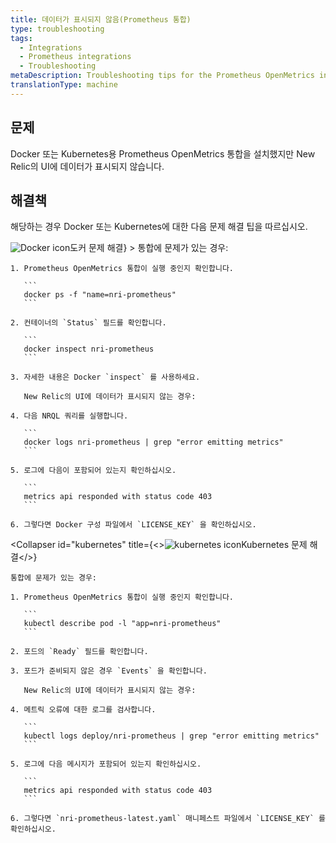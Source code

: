 ```yaml
---
title: 데이터가 표시되지 않음(Prometheus 통합)
type: troubleshooting
tags:
  - Integrations
  - Prometheus integrations
  - Troubleshooting
metaDescription: Troubleshooting tips for the Prometheus OpenMetrics integration for Docker or Kubernetes if no data appears in New Relic's UI.
translationType: machine
---
```




## 문제

Docker 또는 Kubernetes용 Prometheus OpenMetrics 통합을 설치했지만 New Relic의 UI에 데이터가 표시되지 않습니다.

## 해결책

해당하는 경우 Docker 또는 Kubernetes에 대한 다음 문제 해결 팁을 따르십시오.

<CollapserGroup>
  <Collapser
    id="docker"
    title={<><img src={osDocker} title="Docker icon" alt="Docker icon"/>도커 문제 해결</>}
  >
    통합에 문제가 있는 경우:

    1. Prometheus OpenMetrics 통합이 실행 중인지 확인합니다.

       ```
       docker ps -f "name=nri-prometheus"
       ```

    2. 컨테이너의 `Status` 필드를 확인합니다.

       ```
       docker inspect nri-prometheus
       ```

    3. 자세한 내용은 Docker `inspect` 를 사용하세요.

       New Relic의 UI에 데이터가 표시되지 않는 경우:

    4. 다음 NRQL 쿼리를 실행합니다.

       ```
       docker logs nri-prometheus | grep "error emitting metrics"
       ```

    5. 로그에 다음이 포함되어 있는지 확인하십시오.

       ```
       metrics api responded with status code 403
       ```

    6. 그렇다면 Docker 구성 파일에서 `LICENSE_KEY` 을 확인하십시오.
  </Collapser>

  <Collapser
    id="kubernetes"
    title={<><img src={osk8} title="img-integration-k8s@2x.png" alt="kubernetes icon"/>Kubernetes 문제 해결</>}
  >
    통합에 문제가 있는 경우:

    1. Prometheus OpenMetrics 통합이 실행 중인지 확인합니다.

       ```
       kubectl describe pod -l "app=nri-prometheus"
       ```

    2. 포드의 `Ready` 필드를 확인합니다.

    3. 포드가 준비되지 않은 경우 `Events` 을 확인합니다.

       New Relic의 UI에 데이터가 표시되지 않는 경우:

    4. 메트릭 오류에 대한 로그를 검사합니다.

       ```
       kubectl logs deploy/nri-prometheus | grep "error emitting metrics"
       ```

    5. 로그에 다음 메시지가 포함되어 있는지 확인하십시오.

       ```
       metrics api responded with status code 403
       ```

    6. 그렇다면 `nri-prometheus-latest.yaml` 매니페스트 파일에서 `LICENSE_KEY` 를 확인하십시오.
  </Collapser>
</CollapserGroup>